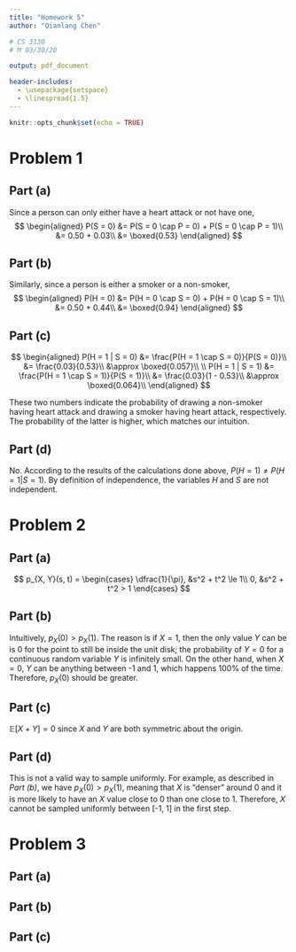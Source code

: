```yaml
---
title: "Homework 5"
author: "Qianlang Chen"

# CS 3130
# M 03/30/20

output: pdf_document

header-includes:
  - \usepackage{setspace}
  - \linespread{1.5}
---
```


```r
knitr::opts_chunk$set(echo = TRUE)
```

# Problem 1

## Part (a)

Since a person can only either have a heart attack or not have one,
$$
\begin{aligned}
  P(S = 0) &= P(S = 0 \cap P = 0) + P(S = 0 \cap P = 1)\\
           &= 0.50 + 0.03\\
           &= \boxed{0.53}
\end{aligned}
$$

## Part (b)

Similarly, since a person is either a smoker or a non-smoker,
$$
\begin{aligned}
  P(H = 0) &= P(H = 0 \cap S = 0) + P(H = 0 \cap S = 1)\\
           &= 0.50 + 0.44\\
           &= \boxed{0.94}
\end{aligned}
$$

## Part (c)

$$
\begin{aligned}
  P(H = 1 | S = 0) &= \frac{P(H = 1 \cap S = 0)}{P(S = 0)}\\
                   &= \frac{0.03}{0.53}\\
                   &\approx \boxed{0.057}\\
  \\
  P(H = 1 | S = 1) &= \frac{P(H = 1 \cap S = 1)}{P(S = 1)}\\
                   &= \frac{0.03}{1 - 0.53}\\
                   &\approx \boxed{0.064}\\
\end{aligned}
$$

These two numbers indicate the probability of drawing a non-smoker having heart attack and drawing a smoker having heart attack, respectively. The probability of the latter is higher, which matches our intuition.

## Part (d)

No. According to the results of the calculations done above, $P(H = 1) \ne P(H = 1 | S = 1)$. By definition of independence, the variables $H$ and $S$ are not independent.

\pagebreak
# Problem 2

## Part (a)

$$
p_{X, Y}(s, t) = \begin{cases}
  \dfrac{1}{\pi}, &s^2 + t^2 \le 1\\
  0,              &s^2 + t^2 > 1
\end{cases}
$$

## Part (b)

Intuitively, $p_{X}(0) > p_{X}(1)$. The reason is if $X = 1$, then the only value $Y$ can be is 0 for the point to still be inside the unit disk; the probability of $Y = 0$ for a continuous random variable $Y$ is infinitely small. On the other hand, when $X = 0$, $Y$ can be anything between -1 and 1, which happens 100% of the time. Therefore, $p_{X}(0)$ should be greater.

## Part (c)

$\mathbb{E}[X + Y] = 0$ since $X$ and $Y$ are both symmetric about the origin.

## Part (d)

This is not a valid way to sample uniformly. For example, as described in *Part (b)*, we have $p_{X}(0) > p_{X}(1)$, meaning that $X$ is "denser" around 0 and it is more likely to have an $X$ value close to 0 than one close to 1. Therefore, $X$ cannot be sampled uniformly between [-1, 1] in the first step.

\pagebreak
# Problem 3

## Part (a)



## Part (b)



## Part (c)











